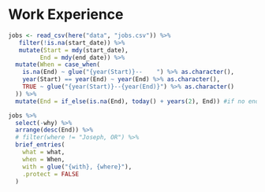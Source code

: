 # Work Experience

```r
jobs <- read_csv(here("data", "jobs.csv")) %>% 
   filter(!is.na(start_date)) %>% 
   mutate(Start = mdy(start_date),
         End = mdy(end_date)) %>% 
  mutate(When = case_when(
    is.na(End) ~ glue("{year(Start)}--    ") %>% as.character(),
    year(Start) == year(End) ~ year(End) %>% as.character(),
    TRUE ~ glue("{year(Start)}--{year(End)}") %>% as.character()
  )) %>% 
  mutate(End = if_else(is.na(End), today() + years(2), End)) #if no end date specified, set it to two years from now for sorting purposes, i.e. so jobs I'm still doing show up at top

jobs %>% 
  select(-why) %>% 
  arrange(desc(End)) %>% 
  # filter(where != "Joseph, OR") %>% 
  brief_entries(
    what = what,
    when = When,
    with = glue("{with}, {where}"),
    .protect = FALSE
  )

```